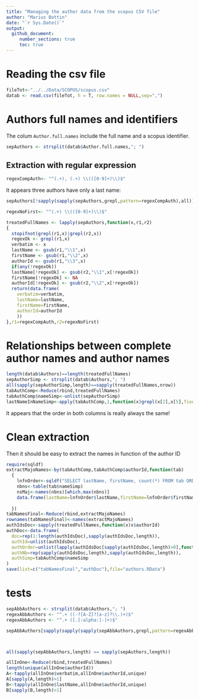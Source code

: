 ```yaml
---
title: "Managing the author data from the scopus CSV file"
author: "Marius Bottin"
date: "`r Sys.Date()`"
output: 
  github_document:
     number_sections: true
     toc: true
---
```



# Reading the csv file
```r
fileTot<-"../../Data/SCOPUS/scopus.csv"
datab <- read.csv(fileTot, h = T, row.names = NULL,sep=",")
```

# Authors full names and identifiers

The colum `Author.full.names` include the full name and a scopus identifier.

```r
sepAuthors <- strsplit(datab$Author.full.names,"; ")
```

## Extraction with regular expression

```r
regexCompAuth<- "^(.+), (.+) \\(([0-9]+)\\)$"
```

It appears three authors have only a last name:

```r
sepAuthors[!sapply(sapply(sepAuthors,grepl,pattern=regexCompAuth),all)]
```
```r
regexNoFirst<- "^(.+) \\(([0-9]+)\\)$"

treatedFullNames <- lapply(sepAuthors,function(x,r1,r2)
{
  stopifnot(grepl(r1,x)|grepl(r2,x))
  regexOk <- grepl(r1,x)
  verbatim <- x
  lastName <- gsub(r1,"\\1",x)
  firstName <- gsub(r1,"\\2",x)
  authorId <- gsub(r1,"\\3",x)
  if(any(!regexOk))
  lastName[!regexOk] <- gsub(r2,"\\1",x[!regexOk])
  firstName[!regexOk] <- NA
  authorId[!regexOk] <- gsub(r2,"\\2",x[!regexOk])
  return(data.frame(
    verbatim=verbatim,
    lastName=lastName,
    firstName=firstName,
    authorId=authorId
    ))
},r1=regexCompAuth,r2=regexNoFirst)
```



# Relationships between complete author names and author names

```r
length(datab$Authors)==length(treatedFullNames)
sepAuthorSimp <- strsplit(datab$Authors,"; ")
all(sapply(sepAuthorSimp,length)==sapply(treatedFullNames,nrow))
tabAuthComp<-Reduce(rbind,treatedFullNames)
tabAuthComp$nameSimp<-unlist(sepAuthorSimp)
lastNameInNameSimp<-apply(tabAuthComp,1,function(x)grepl(x[2],x[5],fixed=T))
```

It appears that the order in both columns is really always the same!

# Clean extraction

Then it should be easy to extract the names in function of the author ID

```r
require(sqldf)
extractMajoNames<-by(tabAuthComp,tabAuthComp$authorId,function(tab)
  {
    lnfnOrder<-sqldf("SELECT lastName, firstName, count(*) FROM tab ORDER BY count(*) DESC,LENGTH(firstName) DESC LIMIT 1")
    nbns<-table(tab$nameSimp)
    nsMaj<-names(nbns)[which.max(nbns)]
    data.frame(lastName=lnfnOrder$lastName,firstName=lnfnOrder$firstName,nameSimp=nsMaj)
    
  })
tabNamesFinal<-Reduce(rbind,extractMajoNames)
rownames(tabNamesFinal)<-names(extractMajoNames)
authIdsDoc<-sapply(treatedFullNames,function(x)x$authorId)
authDoc<-data.frame(
  doc=rep(1:length(authIdsDoc),sapply(authIdsDoc,length)),
  authId=unlist(authIdsDoc),
  authOrder=unlist(lapply(authIdsDoc[sapply(authIdsDoc,length)>0],function(x)1:length(x))),
  authNb=rep(sapply(authIdsDoc,length),sapply(authIdsDoc,length)),
  authSimp=tabAuthComp$nameSimp
)
save(list=c("tabNamesFinal","authDoc"),file="authors.RData")
```



# tests

```r
sepAbbAuthors <- strsplit(datab$Authors,"; ")
regexAbbAuthors <- "^.+ ((-?[A-Z]?[a-z]?\\.)+)$"
regexAbbAuthors <- "^.+ ([.[:alpha:]-]+)$"

sepAbbAuthors[sapply(sapply(sapply(sepAbbAuthors,grepl,pattern=regexAbbAuthors,perl=T),`!`),any)]



all(sapply(sepAbbAuthors,length) == sapply(sepAuthors,length))

allInOne<-Reduce(rbind,treatedFullNames)
length(unique(allInOne$authorId))
A<-tapply(allInOne$verbatim,allInOne$authorId,unique)
A[sapply(A,length)>1]
B<-tapply(allInOne$lastName,allInOne$authorId,unique)
B[sapply(B,length)>1]
```

